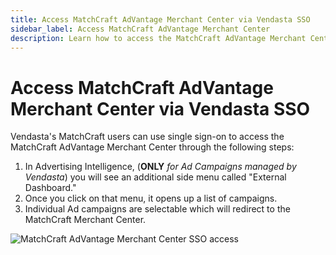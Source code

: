 ```yaml
---
title: Access MatchCraft AdVantage Merchant Center via Vendasta SSO
sidebar_label: Access MatchCraft AdVantage Merchant Center
description: Learn how to access the MatchCraft AdVantage Merchant Center using Vendasta single sign-on (SSO)
---
```


# Access MatchCraft AdVantage Merchant Center via Vendasta SSO

Vendasta's MatchCraft users can use single sign-on to access the MatchCraft AdVantage Merchant Center through the following steps:

1. In Advertising Intelligence, (**ONLY** *for Ad Campaigns managed by Vendasta*) you will see an additional side menu called "External Dashboard."
2. Once you click on that menu, it opens up a list of campaigns.
3. Individual Ad campaigns are selectable which will redirect to the MatchCraft Merchant Center.

![MatchCraft AdVantage Merchant Center SSO access](/img/vendasta-products/advertising-intelligence/matchcraft-advantage-sso.jpg)